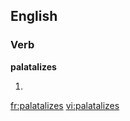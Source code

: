 
==English==

===Verb===
'''palatalizes'''

# {{third-person singular of|[[palatalize]]}}

[[fr:palatalizes]]
[[vi:palatalizes]]